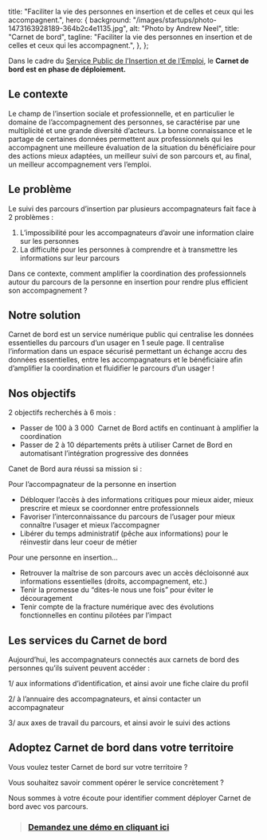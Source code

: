 
  title:
    "Faciliter la vie des personnes en insertion et de celles et ceux qui les accompagnent.",
  hero: {
    background: "/images/startups/photo-1473163928189-364b2c4e1135.jpg",
    alt: "Photo by Andrew Neel",
    title: "Carnet de bord",
    tagline:
      "Faciliter la vie des personnes en insertion et de celles et ceux qui les accompagnent.",
  },
};

<LayoutArticle meta={meta} startup="carnet.de.bord">

<!-- start content -->

Dans le cadre du [Service Public de l’Insertion et de l’Emploi](https://forum.inclusion.beta.gouv.fr/t/le-spie-cest-quoi/2324), le **Carnet de bord est en phase de déploiement.** 

## Le contexte

Le champ de l’insertion sociale et professionnelle, et en particulier le domaine de l’accompagnement des personnes, se caractérise par une multiplicité et une grande diversité d’acteurs. La bonne connaissance et le partage de certaines données permettent aux professionnels qui les accompagnent une meilleure évaluation de la situation du bénéficiaire pour des actions mieux adaptées, un meilleur suivi de son parcours et, au final, un meilleur accompagnement vers l’emploi.

## Le problème

Le suivi des parcours d’insertion par plusieurs accompagnateurs fait face à 2 problèmes : 

1. L’impossibilité pour les accompagnateurs d’avoir une information claire sur les personnes  
2. La difficulté pour les personnes à comprendre et à transmettre les informations sur leur parcours 

Dans ce contexte, comment amplifier la coordination des professionnels autour du parcours de la personne en insertion pour rendre plus efficient son accompagnement ?

## Notre solution

Carnet de bord est un service numérique public qui centralise les données essentielles du parcours d’un usager en 1 seule page. Il centralise l’information dans un espace sécurisé permettant un échange accru des données essentielles, entre les accompagnateurs et le bénéficiaire afin d’amplifier la coordination et fluidifier le parcours d’un usager !

## Nos objectifs

2 objectifs recherchés à 6 mois :

* Passer de 100 à 3 000  Carnet de Bord actifs en continuant à amplifier la coordination
* Passer de 2 à 10 départements prêts à utiliser Carnet de Bord en automatisant l’intégration progressive des données

Canet de Bord aura réussi sa mission si :

Pour l’accompagnateur de la personne en insertion

* Débloquer l’accès à des informations critiques pour mieux aider, mieux prescrire et mieux se coordonner entre professionnels
* Favoriser l’interconnaissance du parcours de l’usager pour mieux connaître l’usager et mieux l’accompagner 
* Libérer du temps administratif (pêche aux informations) pour le réinvestir dans leur coeur de métier 

Pour une personne en insertion... 

* Retrouver la maîtrise de son parcours avec un accès décloisonné aux informations essentielles (droits, accompagnement, etc.)   
* Tenir la promesse du “dites-le nous une fois” pour éviter le découragement 
* Tenir compte de la fracture numérique avec des évolutions fonctionnelles en continu pilotées par l’impact 

## Les services du Carnet de bord 

Aujourd’hui, les accompagnateurs connectés aux carnets de bord des personnes qu’ils suivent peuvent accéder : 

1/ aux informations d’identification, et ainsi avoir une fiche claire du profil 

2/ à l’annuaire des accompagnateurs, et ainsi contacter un accompagnateur  

3/ aux axes de travail du parcours, et ainsi avoir le suivi des actions

## Adoptez Carnet de bord dans votre territoire

Vous voulez tester Carnet de bord sur votre territoire ?

Vous souhaitez savoir comment opérer le service concrètement ? 

Nous sommes à votre écoute pour identifier comment déployer Carnet de bord avec vos parcours. 

> ### **[Demandez une démo en cliquant ici](https://calendly.com/carnetdebord-demo/30min?month=2022-03)**

<!-- end content -->

</LayoutArticle>

